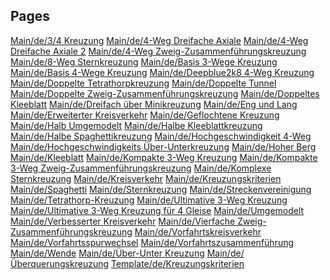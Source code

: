 
== Pages ==
[[Main/de/3/4 Kreuzung]]
[[Main/de/4-Weg Dreifache Axiale]]
[[Main/de/4-Weg Dreifache Axiale 2]]
[[Main/de/4-Weg Zweig-Zusammenführungskreuzung]]
[[Main/de/8-Weg Sternkreuzung]]
[[Main/de/Basis 3-Wege Kreuzung]]
[[Main/de/Basis 4-Wege Kreuzung]]
[[Main/de/Deepblue2k8 4-Weg Kreuzung]]
[[Main/de/Doppelte Tetrathorpkreuzung]]
[[Main/de/Doppelte Tunnel]]
[[Main/de/Doppelte Zweig-Zusammenführungskreuzung]]
[[Main/de/Doppeltes Kleeblatt]]
[[Main/de/Dreifach über Minikreuzung]]
[[Main/de/Eng und Lang]]
[[Main/de/Erweiterter Kreisverkehr]]
[[Main/de/Geflochtene Kreuzung]]
[[Main/de/Halb Umgemodelt]]
[[Main/de/Halbe Kleeblattkreuzung]]
[[Main/de/Halbe Spaghettikreuzung]]
[[Main/de/Hochgeschwindigkeit 4-Weg]]
[[Main/de/Hochgeschwindigkeits Über-Unterkreuzung]]
[[Main/de/Hoher Berg]]
[[Main/de/Kleeblatt]]
[[Main/de/Kompakte 3-Weg Kreuzung]]
[[Main/de/Kompakte 3-Weg Zweig-Zusammenführungskreuzung]]
[[Main/de/Komplexe Sternkreuzung]]
[[Main/de/Kreisverkehr]]
[[Main/de/Kreuzungskriterien]]
[[Main/de/Spaghetti]]
[[Main/de/Sternkreuzung]]
[[Main/de/Streckenvereinigung]]
[[Main/de/Tetrathorp-Kreuzung]]
[[Main/de/Ultimative 3-Weg Kreuzung]]
[[Main/de/Ultimative 3-Weg Kreuzung für 4 Gleise]]
[[Main/de/Umgemodelt]]
[[Main/de/Verbesserter Kreisverkehr]]
[[Main/de/Vierfache Zweig-Zusammenführungskreuzung]]
[[Main/de/Vorfahrtskreisverkehr]]
[[Main/de/Vorfahrtsspurwechsel]]
[[Main/de/Vorfahrtszusammenführung]]
[[Main/de/Wende]]
[[Main/de/Über-Unter Kreuzung]]
[[Main/de/Überquerungskreuzung]]
[[Template/de/Kreuzungskriterien]]
